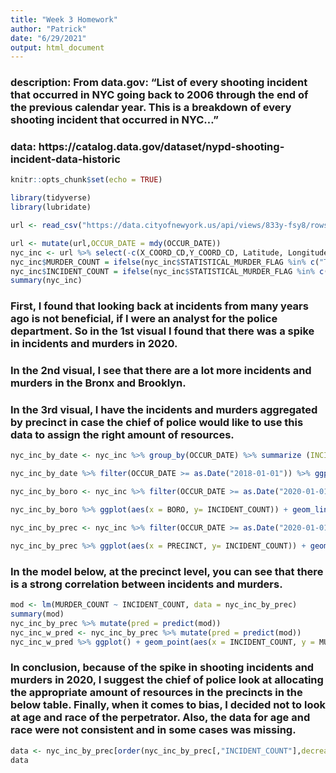 ```yaml
---
title: "Week 3 Homework"
author: "Patrick"
date: "6/29/2021"
output: html_document
---
```


### description: From data.gov: "List of every shooting incident that occurred in NYC going back to 2006 through the end of the previous calendar year. This is a breakdown of every shooting incident that occurred in NYC..."
### data: https://catalog.data.gov/dataset/nypd-shooting-incident-data-historic

```r
knitr::opts_chunk$set(echo = TRUE)
```

```r
library(tidyverse)
library(lubridate)
```


```r
url <- read_csv("https://data.cityofnewyork.us/api/views/833y-fsy8/rows.csv?accessType=DOWNLOAD")
```

```r
url <- mutate(url,OCCUR_DATE = mdy(OCCUR_DATE))
nyc_inc <- url %>% select(-c(X_COORD_CD,Y_COORD_CD, Latitude, Longitude, Lon_Lat))
nyc_inc$MURDER_COUNT = ifelse(nyc_inc$STATISTICAL_MURDER_FLAG %in% c("TRUE"),1,0)
nyc_inc$INCIDENT_COUNT = ifelse(nyc_inc$STATISTICAL_MURDER_FLAG %in% c("TRUE","FALSE"),1,0)
summary(nyc_inc)
```

### First, I found that looking back at incidents from many years ago is not beneficial, if I were an analyst for the police department.  So in the 1st visual I found that there was a spike in incidents and murders in 2020.

### In the 2nd visual, I see that there are a lot more incidents and murders in the Bronx and Brooklyn.

### In the 3rd visual, I have the incidents and murders aggregated by precinct in case the chief of police would like to use this data to assign the right amount of resources.

```r
nyc_inc_by_date <- nyc_inc %>% group_by(OCCUR_DATE) %>% summarize (INCIDENT_COUNT = sum(INCIDENT_COUNT), MURDER_COUNT = sum(MURDER_COUNT)) %>% select(OCCUR_DATE, INCIDENT_COUNT, MURDER_COUNT) %>% ungroup()

nyc_inc_by_date %>% filter(OCCUR_DATE >= as.Date("2018-01-01")) %>% ggplot(aes(x = OCCUR_DATE, y= INCIDENT_COUNT)) + geom_line(aes(color = "incident_count")) + geom_point(aes(color = "incident_count")) + geom_line(aes(y = MURDER_COUNT, color = "murder_count")) + geom_point(aes(y= MURDER_COUNT, color = "murder_count")) + scale_y_log10() + theme(legend.position = "bottom", axis.text.x = element_text(angle = 90)) + labs(title = "NYC Murder and Incident Count from 2018 to 2020", y = NULL)

nyc_inc_by_boro <- nyc_inc %>% filter(OCCUR_DATE >= as.Date("2020-01-01")) %>% group_by(BORO) %>% summarize (INCIDENT_COUNT = sum(INCIDENT_COUNT), MURDER_COUNT = sum(MURDER_COUNT)) %>% select(BORO, INCIDENT_COUNT, MURDER_COUNT) %>% ungroup()

nyc_inc_by_boro %>% ggplot(aes(x = BORO, y= INCIDENT_COUNT)) + geom_line(aes(color = "incident_count")) + geom_point(aes(color = "incident_count")) + geom_line(aes(y = MURDER_COUNT, color = "murder_count")) + geom_point(aes(y= MURDER_COUNT, color = "murder_count")) + scale_y_log10() + theme(legend.position = "bottom", axis.text.x = element_text(angle = 90)) + labs(title = "2020 NYC Murder and Incident Count by Boro", y = NULL)

nyc_inc_by_prec <- nyc_inc %>% filter(OCCUR_DATE >= as.Date("2020-01-01")) %>% group_by(PRECINCT) %>% summarize (INCIDENT_COUNT = sum(INCIDENT_COUNT), MURDER_COUNT = sum(MURDER_COUNT)) %>% select(PRECINCT, INCIDENT_COUNT, MURDER_COUNT) %>% ungroup()

nyc_inc_by_prec %>% ggplot(aes(x = PRECINCT, y= INCIDENT_COUNT)) + geom_line(aes(color = "incident_count")) + geom_point(aes(color = "incident_count")) + geom_line(aes(y = MURDER_COUNT, color = "murder_count")) + geom_point(aes(y= MURDER_COUNT, color = "murder_count")) + scale_y_log10() + theme(legend.position = "bottom", axis.text.x = element_text(angle = 90)) + labs(title = "2020 NYC Murder and Incident Count by Precinct", y = NULL)

```

### In the model below, at the precinct level, you can see that there is a strong correlation between incidents and murders.

```r
mod <- lm(MURDER_COUNT ~ INCIDENT_COUNT, data = nyc_inc_by_prec)
summary(mod)
nyc_inc_by_prec %>% mutate(pred = predict(mod))
nyc_inc_w_pred <- nyc_inc_by_prec %>% mutate(pred = predict(mod))
nyc_inc_w_pred %>% ggplot() + geom_point(aes(x = INCIDENT_COUNT, y = MURDER_COUNT), color = "blue") + geom_point(aes(x = INCIDENT_COUNT, y = pred), color = "red")
```

### In conclusion, because of the spike in shooting incidents and murders in 2020, I suggest the chief of police look at allocating the appropriate amount of resources in the precincts in the below table.  Finally, when it comes to bias, I decided not to look at age and race of the perpetrator.  Also, the data for age and race were not consistent and in some cases was missing.

```r
data <- nyc_inc_by_prec[order(nyc_inc_by_prec[,"INCIDENT_COUNT"],decreasing = TRUE),]
data
```

